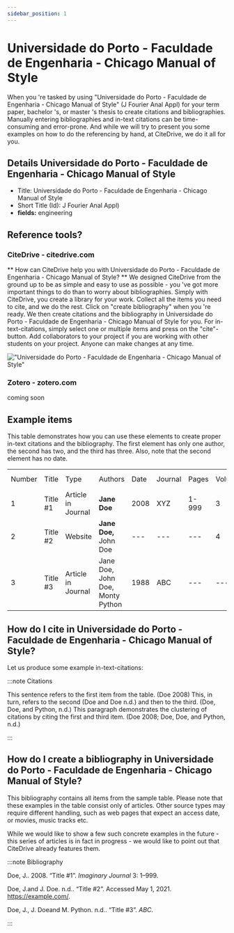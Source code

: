 ```yaml
---
sidebar_position: 1
---
```


# Universidade do Porto - Faculdade de Engenharia - Chicago Manual of Style

When you 're tasked by using "Universidade do Porto - Faculdade de Engenharia - Chicago Manual of Style" (J Fourier Anal Appl) for your term paper, bachelor 's, or master 's thesis to create citations and bibliographies.
Manually entering bibliographies and in-text citations can be time-consuming and error-prone. And while we will try to present you some examples on how to do the referencing by hand, at CiteDrive, we do it all for you.

## Details  Universidade do Porto - Faculdade de Engenharia - Chicago Manual of Style
* Title: Universidade do Porto - Faculdade de Engenharia - Chicago Manual of Style
* Short Title (Id): J Fourier Anal Appl)
* **fields:** engineering

## Reference tools?
### CiteDrive - citedrive.com
** How can CiteDrive help you with Universidade do Porto - Faculdade de Engenharia - Chicago Manual of Style? **
We designed CiteDrive from the ground up to be as simple and easy to use as possible - you 've got more important things to do than to worry about bibliographies. Simply with CiteDrive, you create a library for your work. Collect all the items you need to cite, and we do the rest. Click on "create bibliography" when you 're ready. We then create citations and the bibliography in Universidade do Porto - Faculdade de Engenharia - Chicago Manual of Style for you. For in-text-citations, simply select one or multiple items and press on the "cite"-button. Add collaborators to your project if you are working with other students on your project. Anyone can make changes at any time.


!["Universidade do Porto - Faculdade de Engenharia - Chicago Manual of Style"](images/universidade-do-porto--faculdade-de-engenharia--chicago-manual-of-style.svg "Choose Universidade do Porto - Faculdade de Engenharia - Chicago Manual of Style in the CiteDrive App")

### Zotero - zotero.com

coming soon

## Example items

This table demonstrates how you can use these elements to create proper in-text citations and the bibliography. The first element has only one author, the second has two, and the third has three. Also, note that the second element has no date.


<table>
  <tr>
   <td>Number
   </td>
   <td>Title
   </td>
   <td>Type
   </td>
   <td>Authors
   </td>
   <td>Date
   </td>
   <td>Journal
   </td>
   <td>Pages
   </td>
   <td>Volume
   </td>
   <td>Issue
   </td>
   <td>Access Date
   </td>
  </tr>
  <tr>
   <td>1
   </td>
   <td>Title #1
   </td>
   <td>Article in Journal
   </td>
   <td><strong>Jane Doe</strong>
   </td>
   <td>2008
   </td>
   <td>XYZ
   </td>
   <td>1-999
   </td>
   <td>3
   </td>
   <td>2
   </td>
   <td>--
   </td>
  </tr>
  <tr>
   <td>
2
   </td>
   <td>Title #2
   </td>
   <td>Website
   </td>
   <td><strong>Jane Doe, </strong>John Doe
   </td>
   <td>---
   </td>
   <td>---
   </td>
   <td>---
   </td>
   <td>4
   </td>
   <td>---
   </td>
   <td>2020-05-01
   </td>
  </tr>
  <tr>
   <td>3
   </td>
   <td>Title #3
   </td>
   <td>Article in Journal
   </td>
   <td>Jane Doe, John Doe, Monty Python
   </td>
   <td>1988
   </td>
   <td>ABC
   </td>
   <td>---
   </td>
   <td>---
   </td>
   <td>16
   </td>
   <td>---
   </td>
  </tr>
</table>



## How do I cite in  Universidade do Porto - Faculdade de Engenharia - Chicago Manual of Style?

Let us produce some example in-text-citations:

:::note Citations


This sentence refers to the first item from the table. (Doe 2008) This, in turn, refers to the second (Doe and Doe n.d.)
and then to the third.  (Doe, Doe, and Python, n.d.)
This paragraph demonstrates the clustering of citations by citing the first and third item. (Doe 2008; Doe, Doe, and Python, n.d.)

:::

## How do I create a bibliography in Universidade do Porto - Faculdade de Engenharia - Chicago Manual of Style?

This bibliography contains all items from the sample table. Please note that these examples in the table consist only of articles. Other source types may require different handling, such as web pages that expect an access date, or movies, music tracks etc.

While we would like to show a few such concrete examples in the future - this series of articles is in fact in progress - we would like to point out that CiteDrive already features them.

:::note Bibliography

Doe, J.. 2008. “Title #1”. <i>Imaginary Journal</i> 3: 1–999.

Doe, J.and J. Doe. n.d.. “Title #2”. Accessed May 1, 2021. https://example.com/.

Doe, J., J. Doeand M. Python. n.d.. “Title #3”. <i>ABC</i>.



:::


        